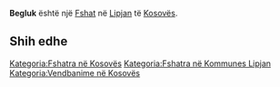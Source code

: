 {{Fshat në Kosovës
 | Emri                = Begluk
| srp_N_name = Begluk
| srp_N_FULL_NAME_RO = Begluk
| srp_N_FULL_NAME_ND_RO = Begluk
| srp_N_SORT_NAME_RG = BEGLUK
| srp_N_FULL_NAME_RG = Begluk
| srp_N_FULL_NAME_ND_RG = Begluk

 | Emri (Rasa dhanore) = 
 | Figura              = 
 | Shteti              = Kosovo
 | Komuna              = Lipjan
 | Kodi postar         = 
 | Sipërfaqja          = 

 | Popullsia           = 

 | Regj. i popullsisë  = 
 | Dend. e popullsisë  = 
 | Faqja zyrtare       = 
 <!--- Koordinatat ----> 
 | Gjerësia            = 43.058889
 | Gjatësia            = 20.829722
 | Lartësia            = 
}}
'''Begluk''' është një [[Fshat]] në [[Lipjan]] të [[Kosovës]].

<!-- == Gjeografia == -->
<!-- == Historia == -->
<!-- == Demografia == -->
== Shih edhe ==
{{Komuna Lipjan}}
{{Kosovo-Administrata-Cung}}

[[Kategoria:Fshatra në Kosovës]]
[[Kategoria:Fshatra në Kommunes Lipjan]]
[[Kategoria:Vendbanime në Kosovës]]